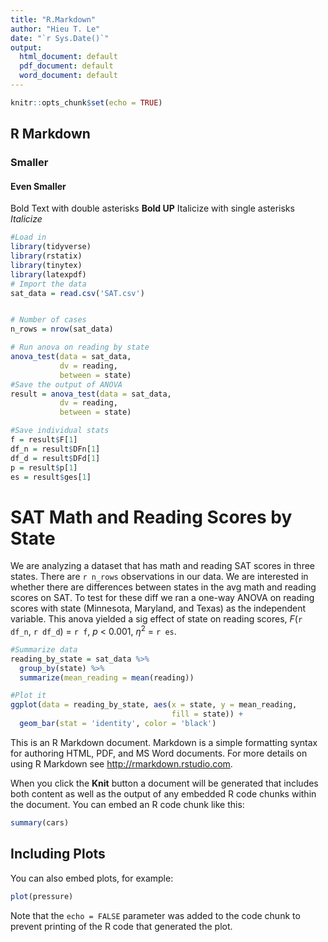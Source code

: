 ```yaml
---
title: "R.Markdown"
author: "Hieu T. Le"
date: "`r Sys.Date()`"
output:
  html_document: default
  pdf_document: default
  word_document: default
---
```


```r
knitr::opts_chunk$set(echo = TRUE)
```

## R Markdown
### Smaller
#### Even Smaller

Bold Text with double asterisks **Bold UP**
Italicize with single asterisks *Italicize*

```r
#Load in
library(tidyverse)
library(rstatix)
library(tinytex)
library(latexpdf)
# Import the data
sat_data = read.csv('SAT.csv')


# Number of cases
n_rows = nrow(sat_data)

# Run anova on reading by state
anova_test(data = sat_data,
           dv = reading,
           between = state)
#Save the output of ANOVA
result = anova_test(data = sat_data,
           dv = reading,
           between = state)

#Save individual stats
f = result$F[1]
df_n = result$DFn[1]
df_d = result$DFd[1]
p = result$p[1]
es = result$ges[1]

```


# SAT Math and Reading Scores by State

We are analyzing a dataset that has math and reading SAT scores in three states. There are `r n_rows` observations in our data. We are interested in whether there are differences between states in the avg math and reading scores on SAT. To test for these diff we ran a one-way ANOVA on reading scores with state (Minnesota, Maryland, and Texas) as the independent variable. This anova yielded a sig effect of state on reading scores, 
*F*(`r df_n`, `r df_d`) = `r f`, *p* < 0.001, $\eta$^2^ = `r es`.

```r
#Summarize data
reading_by_state = sat_data %>%
  group_by(state) %>%
  summarize(mean_reading = mean(reading))

#Plot it
ggplot(data = reading_by_state, aes(x = state, y = mean_reading,
                                    fill = state)) +
  geom_bar(stat = 'identity', color = 'black')
```


This is an R Markdown document. Markdown is a simple formatting syntax for authoring HTML, PDF, and MS Word documents. For more details on using R Markdown see <http://rmarkdown.rstudio.com>.

When you click the **Knit** button a document will be generated that includes both content as well as the output of any embedded R code chunks within the document. You can embed an R code chunk like this:

```r
summary(cars)
```

## Including Plots

You can also embed plots, for example:

```r
plot(pressure)
```

Note that the `echo = FALSE` parameter was added to the code chunk to prevent printing of the R code that generated the plot.
